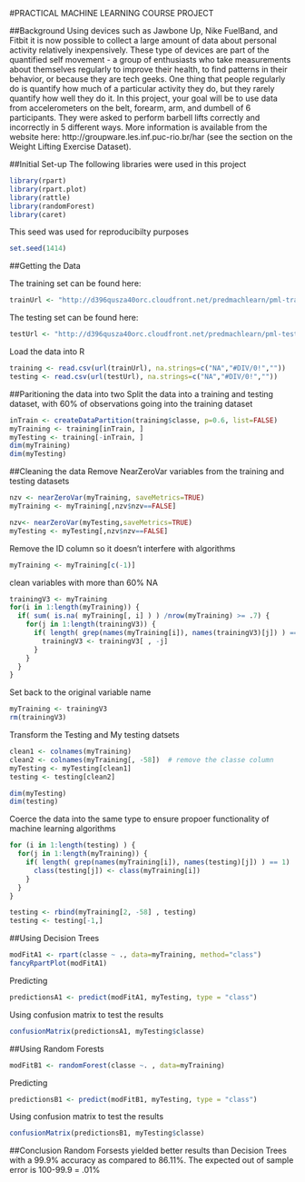 #PRACTICAL MACHINE LEARNING COURSE PROJECT

##Background
Using devices such as Jawbone Up, Nike FuelBand, and Fitbit it is now possible to collect a large amount of data about personal activity relatively inexpensively. These type of devices are part of the quantified self movement - a group of enthusiasts who take measurements about themselves regularly to improve their health, to find patterns in their behavior, or because they are tech geeks. One thing that people regularly do is quantify how much of a particular activity they do, but they rarely quantify how well they do it. In this project, your goal will be to use data from accelerometers on the belt, forearm, arm, and dumbell of 6 participants. They were asked to perform barbell lifts correctly and incorrectly in 5 different ways. More information is available from the website here: http://groupware.les.inf.puc-rio.br/har (see the section on the Weight Lifting Exercise Dataset).

##Initial Set-up
The following libraries were used in this project
```r
library(rpart)
library(rpart.plot)
library(rattle)
library(randomForest)
library(caret)
```
This seed was used for reproducibilty purposes
```r
set.seed(1414)
```

##Getting the Data

The training set can be found here:
```r
trainUrl <- "http://d396qusza40orc.cloudfront.net/predmachlearn/pml-training.csv"
```
The testing set can be found here:
```r
testUrl <- "http://d396qusza40orc.cloudfront.net/predmachlearn/pml-testing.csv" 
```
Load the data into R
```r
training <- read.csv(url(trainUrl), na.strings=c("NA","#DIV/0!",""))
testing <- read.csv(url(testUrl), na.strings=c("NA","#DIV/0!",""))
```

##Paritioning the data into two
Split the data into a training and testing dataset, with 60% of observations going into the training dataset
```r
inTrain <- createDataPartition(training$classe, p=0.6, list=FALSE)
myTraining <- training[inTrain, ]
myTesting <- training[-inTrain, ]
dim(myTraining)
dim(myTesting)
```

##Cleaning the data
Remove NearZeroVar variables from the training and testing datasets
```r
nzv <- nearZeroVar(myTraining, saveMetrics=TRUE)
myTraining <- myTraining[,nzv$nzv==FALSE]

nzv<- nearZeroVar(myTesting,saveMetrics=TRUE)
myTesting <- myTesting[,nzv$nzv==FALSE]
```
Remove the ID column so it doesn't interfere with algorithms
```r
myTraining <- myTraining[c(-1)]
```

clean variables with more than 60% NA
```r
trainingV3 <- myTraining
for(i in 1:length(myTraining)) {
  if( sum( is.na( myTraining[, i] ) ) /nrow(myTraining) >= .7) {
    for(j in 1:length(trainingV3)) {
      if( length( grep(names(myTraining[i]), names(trainingV3)[j]) ) == 1)  {
        trainingV3 <- trainingV3[ , -j]
      }   
    } 
  }
}
```
Set back to the original variable name
```r
myTraining <- trainingV3
rm(trainingV3)
```
Transform the Testing and My testing datsets
```r
clean1 <- colnames(myTraining)
clean2 <- colnames(myTraining[, -58])  # remove the classe column
myTesting <- myTesting[clean1]         
testing <- testing[clean2]             

dim(myTesting)
dim(testing)
```
Coerce the data into the same type to ensure propoer functionality of machine learning algorithms
```r
for (i in 1:length(testing) ) {
  for(j in 1:length(myTraining)) {
    if( length( grep(names(myTraining[i]), names(testing)[j]) ) == 1)  {
      class(testing[j]) <- class(myTraining[i])
    }      
  }      
}

testing <- rbind(myTraining[2, -58] , testing)
testing <- testing[-1,]
```
##Using Decision Trees

```r
modFitA1 <- rpart(classe ~ ., data=myTraining, method="class")
fancyRpartPlot(modFitA1)
```
Predicting
```r
predictionsA1 <- predict(modFitA1, myTesting, type = "class")
```
Using confusion matrix to test the results
```r
confusionMatrix(predictionsA1, myTesting$classe)
```

##Using Random Forests
```r
modFitB1 <- randomForest(classe ~. , data=myTraining)
```
Predicting
```r
predictionsB1 <- predict(modFitB1, myTesting, type = "class")
```
Using confusion matrix to test the results
```r
confusionMatrix(predictionsB1, myTesting$classe)
```


##Conclusion
Random Forsests yielded better results than Decision Trees with a 99.9% accuracy as compared to 86.11%. The expected out of sample error is 100-99.9 = .01%
